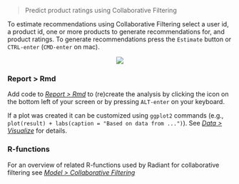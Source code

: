 > Predict product ratings using Collaborative Filtering

To estimate recommendations using Collaborative Filtering select a user id, a product id, one or more products to generate recommendations for, and product ratings. To generate recommendations press the `Estimate` button or `CTRL-enter` (`CMD-enter` on mac). 

<p align="center"><img src="https://radiant-rstats.github.io/docs/model/figures_model//cf_summary.png"></p>

### Report > Rmd

Add code to <a href="https://radiant-rstats.github.io/docs/data/report_rmd.html" target="_blank">_Report > Rmd_</a> to (re)create the analysis by clicking the <i title="report results" class="fa fa-edit"></i> icon on the bottom left of your screen or by pressing `ALT-enter` on your keyboard. 

If a plot was created it can be customized using `ggplot2` commands (e.g., `plot(result) + labs(caption = "Based on data from ...")`). See <a href="https://radiant-rstats.github.io/docs/data/visualize.html" target="_blank">_Data > Visualize_</a> for details.

### R-functions

For an overview of related R-functions used by Radiant for collaborative filtering see <a href = "https://radiant-rstats.github.io/radiant.model/reference/index.html#section-model-collaborative-filtering" target="_blank">_Model > Collaborative Filtering_</a>
